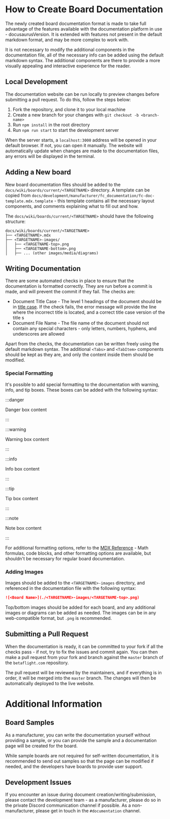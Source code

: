 # How to Create Board Documentation

The newly created board documentation format is made to take full advantage of the features available with the documentation platform in use - docusaurusVersion. It is extended with features not present in the default markdown format, and may be more complex to work with.

It is not necessary to modify the additional components in the documentation file, all of the necessary info can be added using the default markdown syntax. The additional components are there to provide a more visually appealing and interactive experience for the reader.

## Local Development

The documentation website can be run locally to preview changes before submitting a pull request. To do this, follow the steps below:

1. Fork the repository, and clone it to your local machine
2. Create a new branch for your changes with `git checkout -b <branch-name>`
3. Run `npm install` in the root directory
4. Run `npm run start` to start the development server

When the server starts, a `localhost:3000` address will be opened in your default browser. If not, you can open it manually. The website will automatically update when changes are made to the documentation files, any errors will be displayed in the terminal.

## Adding a New board

New board documentation files should be added to the `docs/wiki/boards/current/<TARGETNAME>` directory. A template can be copied from `docs/development/manufacturer/fc_documentation/fc-doc-template.mdx.template` - this template contains all the necessary layout components, and comments explaining what to fill out and how.

The `docs/wiki/boards/current/<TARGETNAME>` should have the following structure:

```
docs/wiki/boards/current/<TARGETNAME>
├── <TARGETNAME>.mdx
├── <TARGETNAME>-images/
│   ├── <TARGETNAME-top>.png
│   ├── <TARGETNAME-bottom>.png
│   ├── ... (other images/media/diagrams)
```

## Writing Documentation

There are some automated checks in place to ensure that the documentation is formatted correctly. They are run before a commit is made, and will prevent the commit if they fail. The checks are:

- Document Title Case - The level 1 headings of the document should be in [title case](https://titlecaseconverter.com/). If the check fails, the error message will provide the line where the incorrect title is located, and a correct title case version of the title
  s
- Document File Name - The file name of the document should not contain any special characters - only letters, numbers, hyphens, and underscores are allowed

Apart from the checks, the documentation can be written freely using the default markdown syntax. The additional `<Tabs>` and `<TabItem>` components should be kept as they are, and only the content inside them should be modified.

### Special Formatting

It's possible to add special formatting to the documentation with warning, info, and tip boxes. These boxes can be added with the following syntax:

:::danger

Danger box content

:::

:::warning

Warning box content

:::

:::info

Info box content

:::

:::tip

Tip box content

:::

:::note

Note box content

:::

For additional formatting options, refer to the [MDX Reference](/docs/development/mdx-reference) - Math formulas, code blocks, and other formatting options are available, but shouldn't be necessary for regular board documentation.

### Adding Images

Images should be added to the `<TARGETNAME>-images` directory, and referenced in the documentation file with the following syntax:

```markdown
![<Board Name>](./<TARGETNAME>-images/<TARGETNAME-top>.png)
```

Top/bottom images should be added for each board, and any additional images or diagrams can be added as needed. The images can be in any web-compatible format, but `.png` is recommended.

## Submitting a Pull Request

When the documentation is ready, it can be committed to your fork if all the checks pass - if not, try to fix the issues and commit again. You can then make a pull request from your fork and branch against the `master` branch of the `betaflight.com` repository.

The pull request will be reviewed by the maintainers, and if everything is in order, it will be merged into the `master` branch. The changes will then be automatically deployed to the live website.

# Additional Information

## Board Samples

As a manufacturer, you can write the documentation yourself without providing a sample, or you can provide the sample and a documentation page will be created for the board.

While sample boards are not required for self-written documentation, it is recommended to send out samples so that the page can be modified if needed, and the developers have boards to provide user support.

## Development Issues

If you encounter an issue during document creation/writing/submission, please contact the development team - as a manufacturer, please do so in the private Discord communication channel if possible. As a non-manufacturer, please get in touch in the `#documentation` channel.
